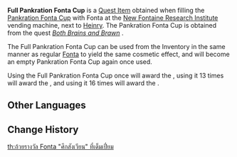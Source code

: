 {{Item Infobox
|id           = 120643
|image        = <!--Item {{subst:#titleparts:{{subst:PAGENAME}}}}.png-->
|type         = Quest Items
|quality      = 3
|description  = The trophy for the Pankration recreational tournament, filled completely with Fonta.<br>Even after being set down, a bubbling sound can be heard, a bit like the sound of "hot oil and juices in a pot of meat," making anyone who hears it hanker for food.<br>However, the size of the trophy is in a category all its own, and few could swallow the contents in a single swig. Even if you forced yourself to manage the feat, you'd probably bloat up like a Blubberbeast and might even end up hospitalized...
|source1      = Filling the [[Pankration Fonta Cup]]
|source2      = 
|source3      = 
|source4      = 
|source5      = 
}}
'''Full Pankration Fonta Cup''' is a [[Quest Item]] obtained when filling the [[Pankration Fonta Cup]] with Fonta at the [[New Fontaine Research Institute]] vending machine, next to [[Heinry]]. The Pankration Fonta Cup is obtained from the quest ''[[Both Brains and Brawn]]''<!--{{Quest|Both Brains and Brawn}}-->.

The Full Pankration Fonta Cup can be used from the Inventory in the same manner as regular [[Fonta]] to yield the same cosmetic effect, and will become an empty Pankration Fonta Cup again once used.

Using the Full Pankration Fonta Cup once will award the {{Achievement|The Final Fonta Sea (Tier 1)|nolabel=1}}, using it 13 times will award the {{Achievement|The Final Fonta Sea (Tier 2)|nolabel=1}}, and using it 16 times will award the {{Achievement|The Final Fonta Sea (Tier 3)|nolabel=1}}.
<!--
==Location==
<gallery>

</gallery>
-->
==Other Languages==
{{Other Languages|default_hidden=1
|en      = Full Pankration Fonta Cup
|zhs     = 满载的「拳力斗技」枫达奖杯
|zhs_rm  = Mǎnzài de "Quánlì Dòujì" Fēngdá Jiǎngbēi
|zht     = 滿載的「拳力鬥技」楓達獎杯
|zht_rm  = Mǎnzài de "Quánlì Dòujì" Fēngdá Jiǎngbēi
|ja      = 満杯の「鉄拳闘技」フォンタカップ
|ja_rm   = Manpai no "Tekken Tougi" Fonta Kappu
|ko      = 가득 찬 「격투기 대회」 폰타 우승컵
|ko_rm   = 
|es      = Copa Fonta rebosante del Torneo “A Bocajarro”
|fr      = Coupe fonta de pancrace (remplie)
|ru      = Полный Фонты кубок «Панкратион»
|th      = ถ้วยรางวัล Fonta "ศึกสังเวียน" ที่เต็มเปี่ยม
|th_rm   = 
|vi      = Cúp Đối Kháng Fonta Đầy Ắp
|de      = Randvoller „Pankration“-Fonta-Pokal
|id      = Trofi Fonta Pankration (Penuh)
|pt      = Taça de Fonta do Pancrácio Cheia
|tr      = İçi Dolu Pankrasyon Fonta Kupası
|it      = Coppa di Fonta del torneo di Pankration piena
}}

==Change History==
{{Change History|4.1}}

[[th:ถ้วยรางวัล Fonta "ศึกสังเวียน" ที่เต็มเปี่ยม]]